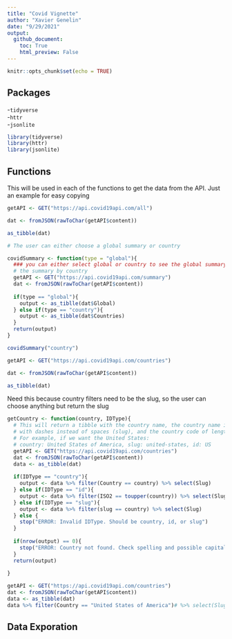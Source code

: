 ```yaml
---
title: "Covid Vignette"
author: "Xavier Genelin"
date: "9/29/2021"
output: 
  github_document:
    toc: True
    html_preview: False
---
```


```r
knitr::opts_chunk$set(echo = TRUE)
```

## Packages

-`tidyverse`  
-`httr`  
-`jsonlite`  

```r
library(tidyverse)
library(httr)
library(jsonlite)
```

## Functions

This will be used in each of the functions to get the data from the API. Just an example for easy copying
```r
getAPI <- GET("https://api.covid19api.com/all")

dat <- fromJSON(rawToChar(getAPI$content))

as_tibble(dat)
```


```r
# The user can either choose a global summary or country

covidSummary <- function(type = "global"){
  ### you can either select global or country to see the global summary or 
  # the summary by country
  getAPI <- GET("https://api.covid19api.com/summary")
  dat <- fromJSON(rawToChar(getAPI$content))
  
  if(type == "global"){
    output <- as_tiblle(dat$Global)
  } else if(type == "country"){
    output <- as_tibble(dat$Countries)
  }
  return(output)
}
```

```r
covidSummary("country")
```

```r
getAPI <- GET("https://api.covid19api.com/countries")

dat <- fromJSON(rawToChar(getAPI$content))

as_tibble(dat)
```

Need this because country filters need to be the slug, so the user can choose anything but return the slug
```r
getCountry <- function(country, IDType){
  # This will return a tibble with the country name, the country name in lowercase
  # with dashes instead of spaces (slug), and the country code of length 2
  # For example, if we want the United States:
  # country: United States of America, slug: united-states, id: US
  getAPI <- GET("https://api.covid19api.com/countries")
  dat <- fromJSON(rawToChar(getAPI$content))
  data <- as_tibble(dat)
  
  if(IDType == "country"){
    output <- data %>% filter(Country == country) %>% select(Slug)
  } else if(IDType == "id"){
    output <- data %>% filter(ISO2 == toupper(country)) %>% select(Slug)
  } else if(IDType == "slug"){
    output <- data %>% filter(slug == country) %>% select(Slug)
  } else {
    stop("ERROR: Invalid IDType. Should be country, id, or slug")
  }
  
  if(nrow(output) == 0){
    stop("ERROR: Country not found. Check spelling and possible capitalization")
  }
  return(output)
  
}

```

```r
getAPI <- GET("https://api.covid19api.com/countries")
dat <- fromJSON(rawToChar(getAPI$content))
data <- as_tibble(dat)
data %>% filter(Country == "United States of America")# %>% select(Slug)

```

## Data Exporation

```r

```


